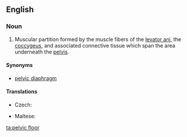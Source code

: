 ==English==
{{wikipedia}}
===Noun===
{{en-noun|head=[[pelvic]] [[floor]]}}

# {{context|anatomy}} Muscular partition formed by the muscle fibers of the [[levator ani]], the [[coccygeus]], and associated connective tissue which span the area underneath the [[pelvis]].

====Synonyms====
* [[pelvic diaphragm]]

====Translations====
{{trans-top|muscular partition}}
* Czech: {{t-|cs|pánevní dno|n}}
{{trans-mid}}
* Maltese: {{t-|mt|qiegħ tal-pelvi|m}}
{{trans-bottom}}

[[ta:pelvic floor]]
